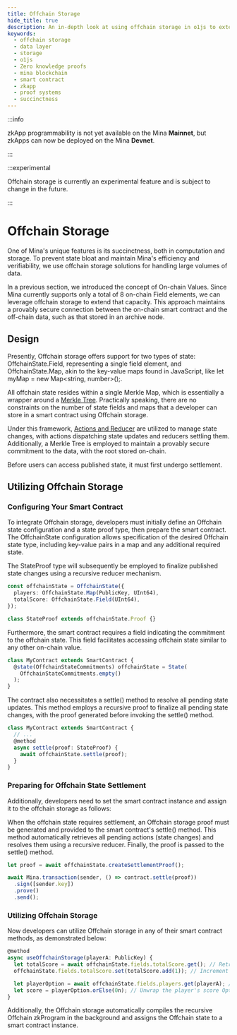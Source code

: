 ```yaml
---
title: Offchain Storage
hide_title: true
description: An in-depth look at using offchain storage in o1js to extend your zkApp's storage.
keywords:
  - offchain storage
  - data layer
  - storage
  - o1js
  - Zero knowledge proofs
  - mina blockchain
  - smart contract
  - zkapp
  - proof systems
  - succinctness
---
```


:::info

zkApp programmability is not yet available on the Mina **Mainnet**, but zkApps can now be deployed on the Mina **Devnet**.

:::

:::experimental

Offchain storage is currently an experimental feature and is subject to change in the future.

:::

# Offchain Storage

One of Mina's unique features is its succinctness, both in computation and storage. To prevent state bloat and maintain Mina's efficiency and verifiability, we use offchain storage solutions for handling large volumes of data.

In a previous section, we introduced the concept of On-chain Values. Since Mina currently supports only a total of 8 on-chain Field elements, we can leverage offchain storage to extend that capacity.
This approach maintains a provably secure connection between the on-chain smart contract and the off-chain data, such as that stored in an archive node.

## Design

Presently, Offchain storage offers support for two types of state: OffchainState.Field, representing a single field element, and OffchainState.Map, akin to the key-value maps found in JavaScript, like let myMap = new Map<string, number>();.

All offchain state resides within a single Merkle Map, which is essentially a wrapper around a [Merkle Tree](zkapps/o1js/merkle-tree.mdx). Practically speaking, there are no constraints on the number of state fields and maps that a developer can store in a smart contract using Offchain storage.

Under this framework, [Actions and Reducer](zkapps/o1js/actions-and-reducer.mdx) are utilized to manage state changes, with actions dispatching state updates and reducers settling them. Additionally, a Merkle Tree is employed to maintain a provably secure commitment to the data, with the root stored on-chain.

Before users can access published state, it must first undergo settlement.

## Utilizing Offchain Storage

### Configuring Your Smart Contract

To integrate Offchain storage, developers must initially define an Offchain state configuration and a state proof type, then prepare the smart contract. The OffchainState configuration allows specification of the desired Offchain state type, including key-value pairs in a map and any additional required state.

The StateProof type will subsequently be employed to finalize published state changes using a recursive reducer mechanism.

```ts
const offchainState = OffchainState({
  players: OffchainState.Map(PublicKey, UInt64),
  totalScore: OffchainState.Field(UInt64),
});

class StateProof extends offchainState.Proof {}
```

Furthermore, the smart contract requires a field indicating the commitment to the offchain state. This field facilitates accessing offchain state similar to any other on-chain value.

```ts
class MyContract extends SmartContract {
  @state(OffchainStateCommitments) offchainState = State(
    OffchainStateCommitments.empty()
  );
}
```

The contract also necessitates a settle() method to resolve all pending state updates. This method employs a recursive proof to finalize all pending state changes, with the proof generated before invoking the settle() method.

```ts
class MyContract extends SmartContract {
  // ...
  @method
  async settle(proof: StateProof) {
    await offchainState.settle(proof);
  }
}
```

### Preparing for Offchain State Settlement

Additionally, developers need to set the smart contract instance and assign it to the offchain storage as follows:

When the offchain state requires settlement, an Offchain storage proof must be generated and provided to the smart contract's settle() method. This method automatically retrieves all pending actions (state changes) and resolves them using a recursive reducer. Finally, the proof is passed to the settle() method.

```ts
let proof = await offchainState.createSettlementProof();

await Mina.transaction(sender, () => contract.settle(proof))
  .sign([sender.key])
  .prove()
  .send();
```

### Utilizing Offchain Storage

Now developers can utilize Offchain storage in any of their smart contract methods, as demonstrated below:

```ts
@method
async useOffchainStorage(playerA: PublicKey) {
  let totalScore = await offchainState.fields.totalScore.get(); // Retrieve totalScore
  offchainState.fields.totalScore.set(totalScore.add(1)); // Increment totalScore

  let playerOption = await offchainState.fields.players.get(playerA); // Retrieve an entry from the map, returning an Option
  let score = playerOption.orElse(0n); // Unwrap the player's score Option and return a default value if the entry is empty
}
```

Additionally, the Offchain storage automatically compiles the recursive Offchain zkProgram in the background and assigns the Offchain state to a smart contract instance.
